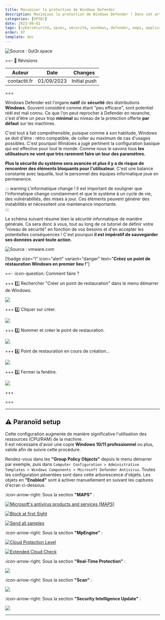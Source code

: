 ```yaml
---
title: Maximiser la protection de Windows Defender
description: Maximisez la protection de Windows Defender ! Dans cet article nous verrons la configuration que j'utilise pour augmenter les capacitiés de windows defender et ses différents modules.
categories: [OPSEC]
date: 2023-09-01
tags: [cybersécurité, opsec, sécurité, windows, defender, maps, application, guard]
order: 97
template: doc
---
```


![Source : 0ut3r.space](../../../assets/opsec/maximiser_protection_windows_defender/defender.webp)

==- :wrench: Révisions

Auteur | Date | Changes
--- | --- | ---
contactit.fr | 01/09/2023 | Initial push

===

Windows Defender est l'organe **natif** de **sécurité** des distributions **Windows**. Souvent considéré comme étant "peu efficace", sont potentiel réél est mal connu. Ce que l'on peut reprocher à Defender en revanche, c'est d'être un peux trop **minimal** au niveau de la protection offerte **par défaut** sur les machines.  

C'est tout à fait compréhensible, puisque comme à son habitude, Windows se doit d'être : rétro compatible, de coller au maximum de cas d'usages possibles. C'est pourquoi Windows a jugé pertinent la configuration basique qui est effective pour tout le monde. Comme nous le savons tous **les utilisateurs ne vont que très rarement faire un tour des paramètres.**  

**Plus la sécurité du système sera avancée et plus il y a de risque de rencontrer des éléments bloquants pour l'utilisateur.** C'est une balance constante avec laquelle, tout le personnel des équipes informatique joue en permanence.  

::: warning L'informatique change !
Il est important de souligner que l'informatique change constamment et que le système à un cycle de vie, des vulnérabilités, des mises à jour. Ces éléments peuvent générer des instabilités et nécessitent une maintenance importante.    
::: 

Le schéma suivant résume bien la sécurité informatique de manière générale. Ca sera donc à vous, tout au long de ce tutoriel de définir votre "niveau de sécurité" en fonction de vos besoins et d'en accepter les potentielles conséquences ! C'est pourquoi **il est impératif de sauvegarder ses données avant toute action**.

![Source : vmware.com](../../../assets/opsec/maximiser_protection_windows_defender/conveniancevssec.webp)

[!badge size="l" icon="alert" variant="danger" text="**Créez un point de réstauration Windows en premier lieu !**"]

==- :icon-question: Comment faire ?

+++ :one: Rechercher "Créer un point de restauration" dans le menu démarrer de Windows.

[![](../../../assets/opsec/maximiser_protection_windows_defender/pointderestauration.png)](../../../assets/opsec/maximiser_protection_windows_defender/pointderestauration.png)

+++ :two: Cliquer sur créer.

[![](../../../assets/opsec/maximiser_protection_windows_defender/creer.png)](../../../assets/opsec/maximiser_protection_windows_defender/creer.png)

+++ :three: Nommer et créer le point de restauration.

[![](../../../assets/opsec/maximiser_protection_windows_defender/nom.png)](../../../assets/opsec/maximiser_protection_windows_defender/nom.png)

+++ :four: Point de restauration en cours de création...

[![](../../../assets/opsec/maximiser_protection_windows_defender/progressbar.png)](../../../assets/opsec/maximiser_protection_windows_defender/progressbar.png)

+++ :five: Fermer la fenêtre.

[![](../../../assets/opsec/maximiser_protection_windows_defender/finished.png)](../../../assets/opsec/maximiser_protection_windows_defender/finished.png)

+++

===

---

## ⚠️ Paranoïd setup

Cette configuration augmente de manière significative l'utilisation des ressources (CPU/RAM) de la machine.  
Il est nécessaire d'avoir une copie **Windows 10/11 professionnel** ou plus, valide afin de suivre cette procédure.  

Rendez-vous dans les **"Group Policy Objects"** depuis le menu démarrer par exemple, puis dans `Computer Configuration > Administrative Templates > Windows Components > Microsoft Defender Antivirus`. Toutes les configuration pésentées sont dans cette arborescence d'objets. Les objets en **"Enabled"** sont à activer manuellement en suivant les captures d'ecran ci-dessous.  

:icon-arrow-right: Sous la section **"MAPS"** :  

[![Microsoft's antivirus products and services (MAPS)](../../../assets/opsec/maximiser_protection_windows_defender/MAPS.png)](../../../assets/opsec/maximiser_protection_windows_defender/MAPS.png)

[![Block at first Sight](../../../assets/opsec/maximiser_protection_windows_defender/blockatfirst.png)](../../../assets/opsec/maximiser_protection_windows_defender/blockatfirst.png)

[![Send all samples](../../../assets/opsec/maximiser_protection_windows_defender/sendallsamples.png)](../../../assets/opsec/maximiser_protection_windows_defender/sendallsamples.png)

:icon-arrow-right: Sous la section **"MpEngine"** :  

[![Cloud Protection Level](../../../assets/opsec/maximiser_protection_windows_defender/cloudprotectionlevel.png)](../../../assets/opsec/maximiser_protection_windows_defender/cloudprotectionlevel.png)

[![Extended Cloud Check](../../../assets/opsec/maximiser_protection_windows_defender/extendeddcloudcheck.png)](../../../assets/opsec/maximiser_protection_windows_defender/extendeddcloudcheck.png)

:icon-arrow-right: Sous la section **"Real-Time Protection"** :  

[![](../../../assets/opsec/maximiser_protection_windows_defender/realtimeprotection.png)](../../../assets/opsec/maximiser_protection_windows_defender/realtimeprotection.png)

:icon-arrow-right: Sous la section **"Scan"** :  

[![](../../../assets/opsec/maximiser_protection_windows_defender/scan.png)](../../../assets/opsec/maximiser_protection_windows_defender/scan.png)

:icon-arrow-right: Sous la section **"Security Intelligence Update"** :  

[![](../../../assets/opsec/maximiser_protection_windows_defender/intelupdates.png)](../../../assets/opsec/maximiser_protection_windows_defender/intelupdates.png)


---